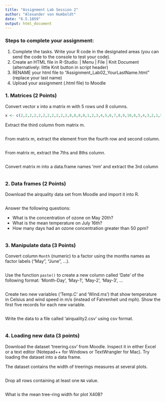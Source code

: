 ```yaml
---
title: "Assignment Lab Session 2"
author: "Alexander von Humboldt"
date: "6.5.1859"
output: html_document
---
```


### Steps to complete your assignment:

1. Complete the tasks. Write your R code in the designated areas (you can send the code to the console to test your code).
2. Create an HTML file in R-Studio: | Menu | File | Knit Document (alternatively: little Knit button in script header)
3. RENAME your html file to "Assignment_Lab02_YourLastName.html" (replace your last name)
4. Upload your assignment (.html file) to Moodle


### 1. Matrices (2 Points)

Convert vector x into a matrix m with 5 rows und 8 columns.

```r
x <- c(2,2,2,2,2,2,2,2,2,2,2,8,8,8,8,1,2,3,4,5,6,7,8,9,10,6,5,4,3,2,1,56,56,56,56,8,8,8,8,8)

```

Extract the third column from matrix m.

```r

```

From matrix m, extract the element from the fourth row and second column.

```r

```

From matrix m, extract the 7ths and 8ths column.

```r

```

Convert matrix m into a data.frame names 'mm' and extract the 3rd column

```r

```

### 2. Data frames (2 Points)

Download the airquality data set from Moodle and import it into R.

```r

```

Answer the following questions:

- What is the concentration of ozone on May 20th?
- What is the mean temperature on July 16th?
- How many days had an ozone concentration greater than 50 ppm?

```r

```

### 3. Manipulate data (3 Points)

Convert column `Month` (numeric) to a factor using the months names as factor labels ("May", "June", ...).

```r

```

Use the function `paste()` to create a new column called 'Date' of the following format: 'Month-Day', 'May-1', 'May-2', 'May-3', ...

```r

```

Create two new variables ('Temp.C' and 'Wind.ms') that show temperature in Celsius and wind speed in m/s (instead of Fahrenheit und mph). Show the first five records for each new variable.

```r

```

Write the data to a file called 'airquality2.csv' using csv format.

```r

```

### 4. Loading new data (3 points)

Download the dataset 'treering.csv' from Moodle. Inspect it in either Excel or a text editor (Notepad++ for Windows or TextWrangler for Mac). Try loading the dataset into a data frame.

The dataset contains the width of treerings measures at several plots.

```r

```

Drop all rows containing at least one `NA` value.

```r

```

What is the mean tree-ring width for plot X40B?

```r

```

